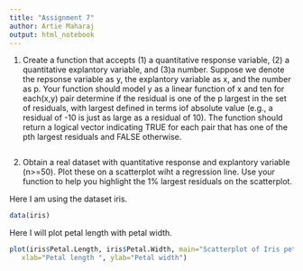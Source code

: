---
title: "Assignment 7"
author: Artie Maharaj
output: html_notebook
---

1. Create a function that accepts (1) a quantitative response variable, (2) a quantitative explantory variable, and (3)a number. Suppose we denote the repsonse variable as y, the explantory variable as x, and the number as p. Your function should model y as a linear function of x and ten for each(x,y) pair determine if the residual is one of the p largest in the set of residuals, with largest defined in terms iof absolute value (e.g., a residual of -10 is just as large as a residual of 10). The function should return a logical vector indicating TRUE for each pair that has one of the pth largest residuals and FALSE otherwise. 
```{r}

```
2. Obtain a real dataset with quantitative response and explantory variable (n>=50). Plot these on a scatterplot wiht a regression line. Use your function to help you highlight the 1% largest residuals on the scatterplot.

Here I am using the dataset iris. 
```{r}
data(iris)
```
Here I will plot petal length with petal width.
```{r}
plot(iris$Petal.Length, iris$Petal.Width, main="Scatterplot of Iris petal length by width",
   xlab="Petal length ", ylab="Petal width")
```

